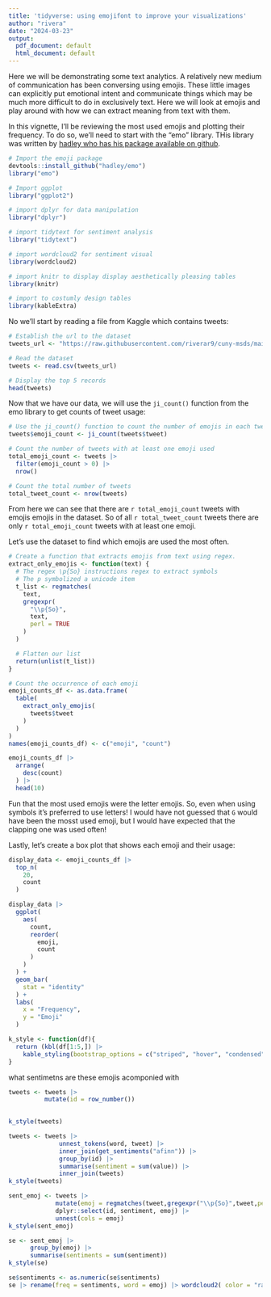 ```yaml
---
title: 'tidyverse: using emojifont to improve your visualizations'
author: "rivera"
date: "2024-03-23"
output:
  pdf_document: default
  html_document: default
---
```


Here we will be demonstrating some text analytics. A relatively new medium of communication has been conversing using emojis. These little images can explicitly put emotional intent and communicate things which may be much more difficult to do in exclusively text. Here we will look at emojis and play around with how we can extract meaning from text with them.

In this vignette, I'll be reviewing the most used emojis and plotting their frequency. To do so, we'll need to start with the "emo" library. THis library was written by [hadley who has his package available on github](https://github.com/hadley/emo).

```r
# Import the emoji package
devtools::install_github("hadley/emo")
library("emo")

# Import ggplot
library("ggplot2")

# import dplyr for data manipulation
library("dplyr")

# import tidytext for sentiment analysis
library("tidytext")

# import wordcloud2 for sentiment visual
library(wordcloud2)

# import knitr to display display aesthetically pleasing tables
library(knitr)

# import to costumly design tables
library(kableExtra)
```

No we'll start by reading a file from Kaggle which contains tweets:

```r
# Establish the url to the dataset
tweets_url <- "https://raw.githubusercontent.com/riverar9/cuny-msds/main/data607/assignments/tidyverse_create/emoji_tweets.csv"

# Read the dataset
tweets <- read.csv(tweets_url)

# Display the top 5 records
head(tweets)
```

Now that we have our data, we will use the `ji_count()` function from the emo library to get counts of tweet usage:

```r
# Use the ji_count() function to count the number of emojis in each tweet
tweets$emoji_count <- ji_count(tweets$tweet)

# Count the number of tweets with at least one emoji used
total_emoji_count <- tweets |>
  filter(emoji_count > 0) |>
  nrow()

# Count the total number of tweets
total_tweet_count <- nrow(tweets)
```

From here we can see that there are `r total_emoji_count` tweets with emojis emojis in the dataset. So of all `r total_tweet_count` tweets there are only `r total_emoji_count` tweets with at least one emoji.

Let's use the dataset to find which emojis are used the most often.

```r
# Create a function that extracts emojis from text using regex.
extract_only_emojis <- function(text) {
  # The regex \p{So} instructions regex to extract symbols
  # The p symbolized a unicode item
  t_list <- regmatches(
    text,
    gregexpr(
      "\\p{So}",
      text,
      perl = TRUE
    )
  )

  # Flatten our list
  return(unlist(t_list))
}

# Count the occurrence of each emoji
emoji_counts_df <- as.data.frame(
  table(
    extract_only_emojis(
      tweets$tweet
    )
  )
)
names(emoji_counts_df) <- c("emoji", "count")

emoji_counts_df |>
  arrange(
    desc(count)
  ) |>
  head(10)
```

Fun that the most used emojis were the letter emojis. So, even when using symbols it's preferred to use letters! I would have not guessed that `G` would have been the mosst used emoji, but I would have expected that the clapping one was used often!

Lastly, let's create a box plot that shows each emoji and their usage:

```r
display_data <- emoji_counts_df |>
  top_n(
    20,
    count
  )

display_data |>
  ggplot(
    aes(
      count,
      reorder(
        emoji,
        count
      )
    )
  ) +
  geom_bar(
    stat = "identity"
  ) + 
  labs(
    x = "Frequency",
    y = "Emoji"
  )
```
```r
k_style <- function(df){
  return (kbl(df[1:5,]) |>
    kable_styling(bootstrap_options = c("striped", "hover", "condensed")))
}
```

what sentimetns are these emojis acomponied with 
```r
tweets <- tweets |>
          mutate(id = row_number())

 
k_style(tweets)
```


```r
tweets <- tweets |>
              unnest_tokens(word, tweet) |>
              inner_join(get_sentiments("afinn")) |>
              group_by(id) |>
              summarise(sentiment = sum(value)) |>
              inner_join(tweets)
k_style(tweets)

```

```r
sent_emoj <- tweets |>
             mutate(emoj = regmatches(tweet,gregexpr("\\p{So}",tweet,perl = TRUE))) |>
             dplyr::select(id, sentiment, emoj) |>
             unnest(cols = emoj)
k_style(sent_emoj)
```

```r
se <- sent_emoj |>
      group_by(emoj) |>
      summarise(sentiments = sum(sentiment))
k_style(se)

```

```r
se$sentiments <- as.numeric(se$sentiments)
se |> rename(freq = sentiments, word = emoj) |> wordcloud2( color = "random-light", backgroundColor = "floralwhite")
```
